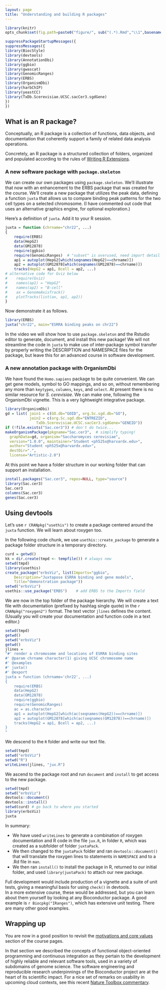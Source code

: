 ```yaml
---
layout: page
title: "Understanding and building R packages"
---
```


```r
library(knitr)
opts_chunk$set(fig.path=paste0("figure/", sub("(.*).Rmd","\\1",basename(knitr:::knit_concord$get('infile'))), "-"))
```
```r
suppressPackageStartupMessages({
suppressMessages({
library(BiocStyle)
library(devtools)
library(AnnotationDbi)
library(ggbio)
library(gwascat)
library(GenomicRanges)
library(ERBS)
library(OrganismDbi)
library(harbChIP)
library(yeastCC)
library(TxDb.Scerevisiae.UCSC.sacCer3.sgdGene)
})
})
```

<a name="defpack"></a>

## What is an R package?

Conceptually, an R package is a collection of functions, data
objects, and documentation that coherently support a family
of related data analysis operations.

Concretely, an R package is a structured collection of folders,
organized and populated according to the rules of
[Writing R Extensions](http://cran.r-project.org/doc/manuals/r-release/R-exts.html).

<a name="skel"></a>

### A new software package with `package.skeleton`

We can create our own packages using `package.skeleton`.  We'll illustrate that now
with an enhancement to the ERBS package that was created for the course.
We'll create a new package that utilizes the peak data, defining
a function `juxta` that allows us to compare binding peak patterns for the two cell
types on a selected chromosome.  (I have commented out code that
uses an alternative graphics engine, for optional exploration.)

Here's a definition of `juxta`.  Add it to your R session.
```r
juxta = function (chrname="chr22", ...) 
{
    require(ERBS)
    data(HepG2)
    data(GM12878)
    require(ggbio)
    require(GenomicRanges)  # "subset" is overused, need import detail
    ap1 = autoplot(HepG2[which(seqnames(HepG2)==chrname)])
    ap2 = autoplot(GM12878[which(seqnames(GM12878)==chrname)])
    tracks(HepG2 = ap1, Bcell = ap2, ...)
# alternative code for Gviz below
#    require(Gviz)
#    names(ap1) = "HepG2"
#    names(ap2) = "B-cell"
#    ax = GenomeAxisTrack()
#    plotTracks(list(ax, ap1, ap2))
}
```

Now demonstrate it as follows.

```r
library(ERBS)
juxta("chr22", main="ESRRA binding peaks on chr22")
```

In the video we will show how to use `package.skeleton` and the Rstudio
editor to generate, document, and install this new package!  We will not
streamline the code in `juxta` to make use of inter-package
symbol transfer by properly writing the DESCRIPTION and NAMESPACE
files for the package, but leave this for an advanced course in
software development.

<a name="org"></a>

### A new annotation package with OrganismDbi

We have found the `Homo.sapiens` package to be quite convenient.
We can get gene models, symbol to GO mappings, and so on, without
remembering any more than `keytypes`, `columns`, `keys`, and `select`.
At present there is no similar resource for *S. cerevisiae*.
We can make one, following the OrganismDbi vignette.  This is
a very lightweight integrative package.

```r
library(OrganismDbi)
gd = list( join1 = c(GO.db="GOID", org.Sc.sgd.db="GO"),
           join2 = c(org.Sc.sgd.db="ENTREZID",
              TxDb.Scerevisiae.UCSC.sacCer3.sgdGene="GENEID"))
if (!file.exists("Sac.cer3")) # don't do twice...
makeOrganismPackage(pkgname="Sac.cer3",  # simplify typing!
  graphData=gd, organism="Saccharomyces cerevisiae",
  version="1.0.0", maintainer="Student <ph525x@harvardx.edu>",
  author="Student <ph525x@harvardx.edu>",
  destDir=".",
  license="Artistic-2.0")
```

At this point we have a folder structure in our
working folder that can support an installation.
```r
install.packages("Sac.cer3", repos=NULL, type="source")
library(Sac.cer3)
Sac.cer3
columns(Sac.cer3)
genes(Sac.cer3)
```

<a name="devtools"></a>

## Using devtools

Let's use `r CRANpkg("usethis")` to create a package centered
around the `juxta` function.  We will learn about
roxygen too.

In the following code chunk, we use `usethis::create_package`
to generate a package folder structure in a temporary
directory.

<a name="create"></a>

```r
curd = getwd()
kk = dir.create(tmpd <- tempfile()) # always new
setwd(tmpd)
library(usethis)
create_package("erbsViz", list(Imports="ggbio",
    Description="Juxtapose ESRRA binding and gene models",
    Title="demonstration package"))
setwd("erbsViz")
usethis::use_package("ERBS")    # add ERBS to the Imports field
```

<a name="source"></a>

We are now in the top folder of the package hierarchy.
We will create a text file with documentation (prefixed
by hashtag single quote) in the `r CRANpkg("roxygen2")` format.
The text vector `jlines` defines the content.  (Usually
you will create your documentation and function code
in a text editor.)
```r
setwd(tmpd)
getwd()
setwd("erbsViz")
getwd()
jlines = 
"#' render a chromosome and locations of ESRRA binding sites
#' @param chrname character(1) giving UCSC chromosome name
#' @examples
#' juxta()
#' @export
juxta = function (chrname='chr22', ...) 
{
    require(ERBS)
    data(HepG2)
    data(GM12878)
    require(ggbio)
    require(GenomicRanges)
    ac = as.character
    ap1 = autoplot(HepG2[which(ac(seqnames(HepG2))==chrname)])
    ap2 = autoplot(GM12878[which(ac(seqnames(GM12878))==chrname)])
    tracks(HepG2 = ap1, Bcell = ap2, ...)
}
"
```
We descend to the `R` folder and write our text file.
```r
setwd(tmpd)
setwd("erbsViz")
setwd("R")
writeLines(jlines, "jux.R")
```

<a name="docinst"></a>

We ascend to the package root and run `document` and `install`
to get access to the new package.
```r
setwd(tmpd)
setwd("erbsViz")
devtools::document()
devtools::install()
setwd(curd) # go back to where you started
library(erbsViz)
juxta
```

In summary:

- We have used `writeLines` to generate a combination of
roxygen documentation and R code in the file `jux.R`, in
folder `R`, which was
created as a subfolder of folder `juxtaPack`.  
- We then changed to the `juxtaPack` folder and ran `devtools::document()` that
will translate the roxygen lines to statements in `NAMESPACE`
and to a .Rd file in `man`.
- We then ran `install()` to install the package in R, returned
to our initial folder, and used `library(juxtaPack)` to attach
our new package.

Full development would include production of a vignette
and a suite of unit tests, giving
a meaningful basis for using `check()` in devtools.  
In a more extensive course,
these would be addressed, but you can learn about them yourself
by looking at any Bioconductor package.  A good example is 
`r Biocpkg("IRanges")`, which has extensive unit testing.
There are many other good examples.

<a name="wrapup"></a>

## Wrapping up

You are now in a good position to revisit the [motivations
and core values](http://genomicsclass.github.io/book/pages/biomotiv.html) section of the course pages.

In that section we described the concepts of
functional object-oriented programming and continuous integration
as they pertain to the development of highly reliable and
relevant software tools, used in a variety of subdomains of genome
science.  The software engineering and reproducible research
underpinnings of the Bioconductor project are at the heart
of its scientific impact.  For a nice set of remarks on
usability in upcoming cloud contexts, see this recent
[Nature Toolbox commentary](https://www.nature.com/articles/d41586-017-07833-1?utm_source=TWT_NatureNews&sf175334725=1).
